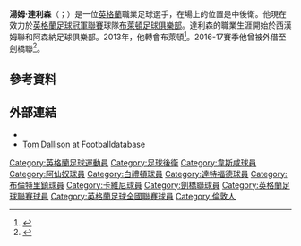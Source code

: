 '''湯姆·達利森'''（{{lang-en|Tom Dallison}}；{{bd|1996年|2月2日}}）是一位[[英格蘭|英格蘭]]職業足球選手，在場上的位置是中後衛。他現在效力於[[英格蘭足球冠軍聯賽|英格蘭足球冠軍聯賽]]球隊[[布萊頓足球俱樂部|布萊頓足球俱樂部]]。達利森的職業生涯開始於西漢姆聯和阿森納足球俱樂部。2013年，他轉會布萊頓<ref>{{cite web|title=Brighton confirm two-year deal for Arsenal's Tom Dallison|url=http://www.skysports.com/football/news/11670/8986607/brighton-confirm-two-year-deal-for-arsenals-tom-dallison|website=Sky Sports|accessdate=23 March 2016|archive-date=2017-08-26|archive-url=https://web.archive.org/web/20170826155210/http://www.skysports.com/football/news/11670/8986607/brighton-confirm-two-year-deal-for-arsenals-tom-dallison|dead-url=no}}</ref>。2016-17賽季他曾被外借至劍橋聯<ref>{{cite web|url=http://www.seagulls.co.uk/news/article/2016-17/tom-dallison-cambridge-united-3192684.aspx|title=Dallison joins Cambridge on loan|publisher=Brighton & Hove Albion F.C.|date=18 July 2016|accessdate=18 July 2016|archive-url=https://web.archive.org/web/20161010185221/http://www.seagulls.co.uk/news/article/2016-17/tom-dallison-cambridge-united-3192684.aspx|archive-date=2016-10-10|dead-url=yes}}</ref>。
==參考資料==
{{Reflist}}
==外部連結==
*{{Soccerbase}}
*[http://www.footballdatabase.eu/football.joueurs.tom.dallison.214568.en.html Tom Dallison] {{Wayback|url=http://www.footballdatabase.eu/football.joueurs.tom.dallison.214568.en.html |date=20170103165448 }} at Footballdatabase

{{DEFAULTSORT:Dallison, Tom}}
[[Category:英格蘭足球運動員|Category:英格蘭足球運動員]]
[[Category:足球後衛|Category:足球後衛]]
[[Category:韋斯咸球員|Category:韋斯咸球員]]
[[Category:阿仙奴球員|Category:阿仙奴球員]]
[[Category:白禮頓球員|Category:白禮頓球員]]
[[Category:達特福德球員|Category:達特福德球員]]
[[Category:布倫特里鎮球員|Category:布倫特里鎮球員]]
[[Category:卡維尼球員|Category:卡維尼球員]]
[[Category:劍橋聯球員|Category:劍橋聯球員]]
[[Category:英格蘭足球聯賽球員|Category:英格蘭足球聯賽球員]]
[[Category:英格蘭足球全國聯賽球員|Category:英格蘭足球全國聯賽球員]]
[[Category:倫敦人|Category:倫敦人]]